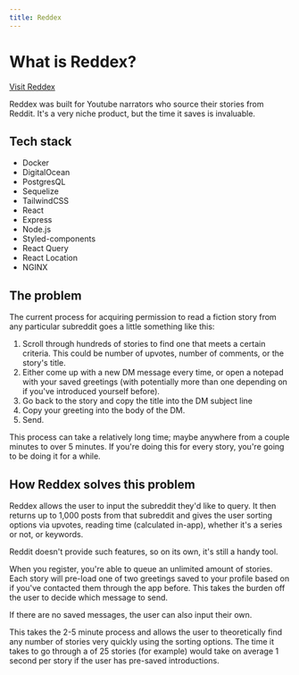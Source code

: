 ```yaml
---
title: Reddex
---
```


# What is Reddex?

[Visit Reddex](https://reddex.app)

Reddex was built for Youtube narrators who source their stories from Reddit. It's a very niche product, but the time it saves is invaluable.

## Tech stack

- Docker
- DigitalOcean
- PostgresQL
- Sequelize
- TailwindCSS
- React
- Express
- Node.js
- Styled-components
- React Query
- React Location
- NGINX

## The problem

The current process for acquiring permission to read a fiction story from any particular subreddit goes a little something like this:

1. Scroll through hundreds of stories to find one that meets a certain criteria. This could be number of upvotes, number of comments, or the story's title.
2. Either come up with a new DM message every time, or open a notepad with your saved greetings (with potentially more than one depending on if you've introduced yourself before).
3. Go back to the story and copy the title into the DM subject line
4. Copy your greeting into the body of the DM.
5. Send.

This process can take a relatively long time; maybe anywhere from a couple minutes to over 5 minutes. If you're doing this for every story, you're going to be doing it for a while.

## How Reddex solves this problem

Reddex allows the user to input the subreddit they'd like to query. It then returns up to 1,000 posts from that subreddit and gives the user sorting options via upvotes, reading time (calculated in-app), whether it's a series or not, or keywords.

Reddit doesn't provide such features, so on its own, it's still a handy tool.

When you register, you're able to queue an unlimited amount of stories. Each story will pre-load one of two greetings saved to your profile based on if you've contacted them through the app before. This takes the burden off the user to decide which message to send.

If there are no saved messages, the user can also input their own.

This takes the 2-5 minute process and allows the user to theoretically find any number of stories very quickly using the sorting options. The time it takes to go through a of 25 stories (for example) would take on average 1 second per story if the user has pre-saved introductions.
